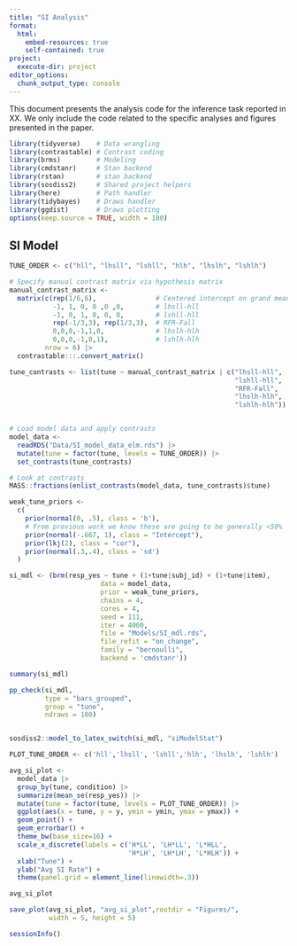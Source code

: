 ```yaml
---
title: "SI Analysis"
format: 
  html:
    embed-resources: true
    self-contained: true
project:
  execute-dir: project
editor_options: 
  chunk_output_type: console
---
```


This document presents the analysis code for the inference task reported in
XX.
We only include the code related to the specific analyses and figures
presented in the paper.

```r
library(tidyverse)    # Data wrangling
library(contrastable) # Contrast coding
library(brms)         # Modeling
library(cmdstanr)     # Stan backend
library(rstan)        # stan backend
library(sosdiss2)     # Shared project helpers
library(here)         # Path handler
library(tidybayes)    # Draws handler
library(ggdist)       # Draws plotting
options(keep.source = TRUE, width = 180)
```


## SI Model

```r
TUNE_ORDER <- c("hll", "lhsll", "lshll", "hlh", "lhslh", "lshlh")

# Specify manual contrast matrix via hypothesis matrix
manual_contrast_matrix <- 
  matrix(c(rep(1/6,6),               # Centered intercept on grand mean
           -1, 1, 0, 0 ,0 ,0,        # lhsll-hll
           -1, 0, 1, 0, 0, 0,        # lshll-hll
           rep(-1/3,3), rep(1/3,3),  # RFR-Fall
           0,0,0,-1,1,0,             # lhslh-hlh
           0,0,0,-1,0,1),            # lshlh-hlh
         nrow = 6) |> 
  contrastable:::.convert_matrix()

tune_contrasts <- list(tune ~ manual_contrast_matrix | c("lhsll-hll",
                                                         "lshll-hll",
                                                         "RFR-Fall",
                                                         "lhslh-hlh",
                                                         "lshlh-hlh"))


# Load model data and apply contrasts
model_data <- 
  readRDS("Data/SI_model_data_elm.rds") |> 
  mutate(tune = factor(tune, levels = TUNE_ORDER)) |> 
  set_contrasts(tune_contrasts)

# Look at contrasts
MASS::fractions(enlist_contrasts(model_data, tune_contrasts)$tune)

weak_tune_priors <- 
  c(
    prior(normal(0, .5), class = 'b'),
    # From previous work we know these are going to be generally <50%
    prior(normal(-.667, 1), class = "Intercept"), 
    prior(lkj(2), class = "cor"),
    prior(normal(.3,.4), class = 'sd')
  )

si_mdl <- (brm(resp_yes ~ tune + (1+tune|subj_id) + (1+tune|item),
                       data = model_data,
                       prior = weak_tune_priors,
                       chains = 4,
                       cores = 4,
                       seed = 111,
                       iter = 4000,
                       file = "Models/SI_mdl.rds",
                       file_refit = "on_change",
                       family = "bernoulli",
                       backend = 'cmdstanr'))

summary(si_mdl)

pp_check(si_mdl,
         type = "bars_grouped",
         group = "tune",
         ndraws = 100)


sosdiss2::model_to_latex_switch(si_mdl, "siModelStat")
```


```r
PLOT_TUNE_ORDER <- c('hll','lhsll', 'lshll','hlh', 'lhslh', 'lshlh')

avg_si_plot <-
  model_data |> 
  group_by(tune, condition) |> 
  summarize(mean_se(resp_yes)) |> 
  mutate(tune = factor(tune, levels = PLOT_TUNE_ORDER)) |> 
  ggplot(aes(x = tune, y = y, ymin = ymin, ymax = ymax)) +
  geom_point() +
  geom_errorbar() +
  theme_bw(base_size=16) +
  scale_x_discrete(labels = c('H*LL', 'LH*LL', 'L*HLL', 
                              'H*LH', 'LH*LH', 'L*HLH')) +
  xlab("Tune") +
  ylab("Avg SI Rate") +
  theme(panel.grid = element_line(linewidth=.3)) 

avg_si_plot

save_plot(avg_si_plot, "avg_si_plot",rootdir = "Figures/",
          width = 5, height = 5)
```

```r
sessionInfo()
```

